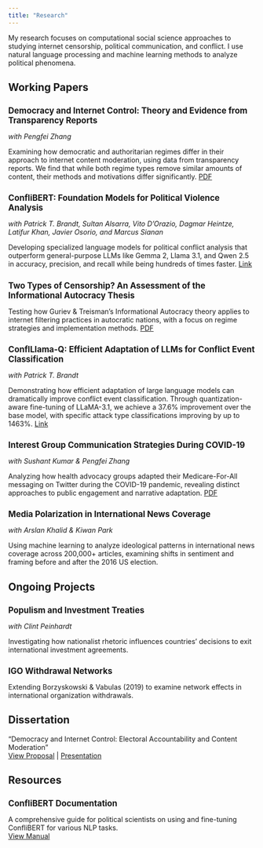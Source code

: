 ```yaml
---
title: "Research"
---
```


My research focuses on computational social science approaches to studying internet censorship, political communication, and conflict. I use natural language processing and machine learning methods to analyze political phenomena.

## Working Papers

### Democracy and Internet Control: Theory and Evidence from Transparency Reports
*with Pengfei Zhang*

Examining how democratic and authoritarian regimes differ in their approach to internet content moderation, using data from transparency reports. We find that while both regime types remove similar amounts of content, their methods and motivations differ significantly. [PDF](research/democracy-internet-control.pdf)

### ConfliBERT: Foundation Models for Political Violence Analysis
*with Patrick T. Brandt, Sultan Alsarra, Vito D'Orazio, Dagmar Heintze, Latifur Khan, Javier Osorio, and Marcus Sianan*

Developing specialized language models for political conflict analysis that outperform general-purpose LLMs like Gemma 2, Llama 3.1, and Qwen 2.5 in accuracy, precision, and recall while being hundreds of times faster. [Link](https://arxiv.org/abs/2412.15060)

### Two Types of Censorship? An Assessment of the Informational Autocracy Thesis
Testing how Guriev & Treisman's Informational Autocracy theory applies to internet filtering practices in autocratic nations, with a focus on regime strategies and implementation methods. [PDF](research/two-types-censorship.pdf)

### ConflLlama-Q: Efficient Adaptation of LLMs for Conflict Event Classification
*with Patrick T. Brandt*

Demonstrating how efficient adaptation of large language models can dramatically improve conflict event classification. Through quantization-aware fine-tuning of LLaMA-3.1, we achieve a 37.6% improvement over the base model, with specific attack type classifications improving by up to 1463%. [Link](https://huggingface.co/shreyasmeher/ConflLlama) 


### Interest Group Communication Strategies During COVID-19
*with Sushant Kumar & Pengfei Zhang*

Analyzing how health advocacy groups adapted their Medicare-For-All messaging on Twitter during the COVID-19 pandemic, revealing distinct approaches to public engagement and narrative adaptation. [PDF](research/medicare-paper-pdf)

### Media Polarization in International News Coverage
*with Arslan Khalid & Kiwan Park*

Using machine learning to analyze ideological patterns in international news coverage across 200,000+ articles, examining shifts in sentiment and framing before and after the 2016 US election. 

## Ongoing Projects

### Populism and Investment Treaties
*with Clint Peinhardt*

Investigating how nationalist rhetoric influences countries' decisions to exit international investment agreements.

### IGO Withdrawal Networks
Extending Borzyskowski & Vabulas (2019) to examine network effects in international organization withdrawals.

## Dissertation

"Democracy and Internet Control: Electoral Accountability and Content Moderation"  
[View Proposal](research/dissertation-proposal-paper.pdf) | [Presentation](research/dissertation-proposal-presentation.pdf)

## Resources

### ConfliBERT Documentation
A comprehensive guide for political scientists on using and fine-tuning ConfliBERT for various NLP tasks.  
[View Manual](https://github.com/eventdata/ConfliBERT-Manual)

<style>
.content {
  font-size: 0.95em;
  line-height: 1.4;
}
h3 {
  font-size: 1.2em;
  margin-top: 1.5em;
  margin-bottom: 0.5em;
}
</style>